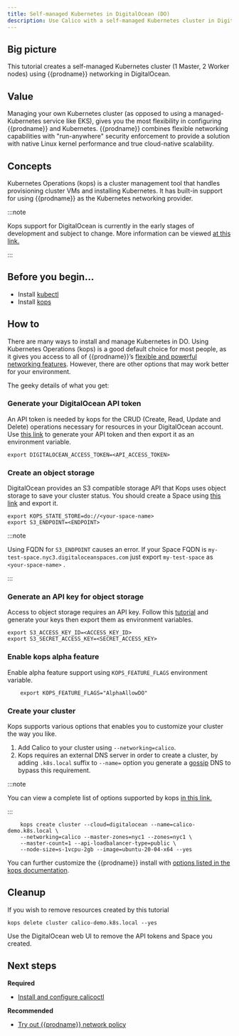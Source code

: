 ```yaml
---
title: Self-managed Kubernetes in DigitalOcean (DO)
description: Use Calico with a self-managed Kubernetes cluster in DigitalOcean (DO).
---
```


## Big picture

This tutorial creates a self-managed Kubernetes cluster (1 Master, 2 Worker nodes) using {{prodname}} networking in DigitalOcean.

## Value

Managing your own Kubernetes cluster (as opposed to using a managed-Kubernetes service like EKS), gives you the most flexibility in configuring {{prodname}} and Kubernetes. {{prodname}} combines flexible networking capabilities with "run-anywhere" security enforcement to provide a solution with native Linux kernel performance and true cloud-native scalability.

## Concepts

Kubernetes Operations (kops) is a cluster management tool that handles provisioning cluster VMs and installing Kubernetes. It has built-in support for using {{prodname}} as the Kubernetes networking provider.

:::note

Kops support for DigitalOcean is currently in the early stages of development and subject to change.
More information can be viewed [at this link.](https://kops.sigs.k8s.io/getting_started/digitalocean/)

:::

## Before you begin...

- Install [kubectl](https://kubernetes.io/docs/tasks/tools/install-kubectl/)
- Install [kops](https://kops.sigs.k8s.io/install/)

## How to

There are many ways to install and manage Kubernetes in DO. Using Kubernetes Operations (kops) is a good default choice for most people, as it gives you access to all of {{prodname}}’s [flexible and powerful networking features](../../../networking/index.mdx). However, there are other options that may work better for your environment.

The geeky details of what you get:

<GeekDetails
  prodname='{{prodname}}'
  details='Policy:Calico,IPAM:Calico,CNI:Calico,Overlay:IPIP,Routing:BGP,Datastore:kubernetes'
/>

### Generate your DigitalOcean API token

An API token is needed by kops for the CRUD (Create, Read, Update and Delete) operations necessary for resources in your DigitalOcean account.
Use [this link](https://www.digitalocean.com/docs/apis-clis/api/create-personal-access-token/) to generate your API token and then export it as an environment variable.

```bash-plain-text
export DIGITALOCEAN_ACCESS_TOKEN=<API_ACCESS_TOKEN>
```

### Create an object storage

DigitalOcean provides an S3 compatible storage API that Kops uses object storage to save your cluster status.
You should create a Space using [this link](https://www.digitalocean.com/docs/spaces/how-to/create/) and export it.

```bash-plain-text
export KOPS_STATE_STORE=do://<your-space-name>
export S3_ENDPOINT=<ENDPOINT>
```

:::note

Using FQDN for `S3_ENDPOINT` causes an error.
If your Space FQDN is `my-test-space.nyc3.digitaloceanspaces.com` just export `my-test-space` as `<your-space-name>` .

:::

### Generate an API key for object storage

Access to object storage requires an API key.
Follow this [tutorial](https://www.digitalocean.com/docs/spaces/how-to/manage-access/) and generate your keys then export them as environment variables.

```bash-plain-text
export S3_ACCESS_KEY_ID=<ACCESS_KEY_ID>
export S3_SECRET_ACCESS_KEY=<SECRET_ACCESS_KEY>
```

### Enable kops alpha feature

Enable alpha feature support using `KOPS_FEATURE_FLAGS` environment variable.

```bash-plain-text
    export KOPS_FEATURE_FLAGS="AlphaAllowDO"
```

### Create your cluster

Kops supports various options that enables you to customize your cluster the way you like.

1. Add Calico to your cluster using `--networking=calico`.
1. Kops requires an external DNS server in order to create a cluster, by adding `.k8s.local` suffix to `--name=` option
   you generate a [gossip](https://kops.sigs.k8s.io/gossip/) DNS to bypass this requirement.

:::note

You can view a complete list of options supported by kops
[in this link.](https://kops.sigs.k8s.io/cli/kops_create_cluster/#options)

:::

```bash-plain-text
    kops create cluster --cloud=digitalocean --name=calico-demo.k8s.local \
    --networking=calico --master-zones=nyc1 --zones=nyc1 \
    --master-count=1 --api-loadbalancer-type=public \
    --node-size=s-1vcpu-2gb --image=ubuntu-20-04-x64 --yes
```

You can further customize the {{prodname}} install with [options listed in the kops documentation](https://kops.sigs.k8s.io/networking/calico).

## Cleanup

If you wish to remove resources created by this tutorial

```bash-plain-text
kops delete cluster calico-demo.k8s.local --yes
```

Use the DigitalOcean web UI to remove the API tokens and Space you created.

## Next steps

**Required**

- [Install and configure calicoctl](../../../operations/calicoctl/install.mdx)

**Recommended**

- [Try out {{prodname}} network policy](../../../network-policy/get-started/calico-policy/calico-network-policy.mdx)
